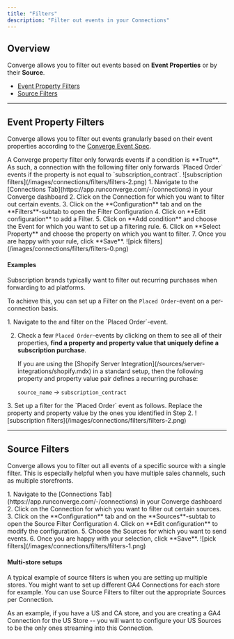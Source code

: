 ```yaml
---
title: "Filters"
description: "Filter out events in your Connections"
---
```


## Overview

Converge allows you to filter out events based on **Event Properties** or by their **Source**.
- [Event Property Filters](#event-property-filters)
- [Source Filters](#source-filters) 

---

## Event Property Filters

Converge allows you to filter out events granularly based on their event properties according to the [Converge Event Spec](/sources/converge-spec).

<Note> 
 A Converge property filter only forwards events if a condition is **True**. As such, a connection with the following filter only forwards `Placed Order` events if the property is not equal to `subscription_contract`.
<Frame>
    ![subscription filters](/images/connections/filters/filters-2.png)
</Frame> 
</Note>

<Accordion icon="location-dot" title="How to set up an Event Property Filter">
1. Navigate to the [Connections Tab](https://app.runconverge.com/-/connections) in your Converge dashboard
2. Click on the Connection for which you want to filter out certain events.
3. Click on the **Configuration** tab and on the **Filters**-subtab to open the Filter Configuration
4. Click on **Edit configuration** to add a Filter.
5. Click on **Add condition** and choose the Event for which you want to set up a filtering rule. 
6. Click on **Select Property** and choose the property on which you want to filter.
7. Once you are happy with your rule, click **Save**.
    <Frame>
    ![pick filters](/images/connections/filters/filters-0.png)
    </Frame>
</Accordion>

#### Examples

<Accordion title="Filtering out subscription orders" icon="calendar-circle-minus">
Subscription brands typically want to filter out recurring purchases when forwarding to ad platforms.

To achieve this, you can set up a Filter on the `Placed Order`-event on a per-connection basis. 

<Steps>
<Step title="Find a property and property value that defines a recurring subscription order">
 1. Navigate to the <OutboundLink linkText="Source Log" linkTarget="/sources/monitoring#source-logs"/> and filter on the `Placed Order`-event. 
 
 2. Check a few `Placed Order`-events by clicking on them to see all of their properties, **find a property and property value that uniquely define a subscription purchase**.

    <Note> 
    If you are using the [Shopify Server Integration](/sources/server-integrations/shopify.mdx) in a standard setup, then the following property and property value pair defines a recurring purchase: 

    `source_name` → `subscription_contract`
    
    </Note>
</Step>
<Step title="Set up your filter accordingly">
3. Set up a filter for the `Placed Order` event as follows. Replace the property and property value by the ones you identified in Step 2.
    <Frame>
    ![subscription filters](/images/connections/filters/filters-2.png)
    </Frame>


</Step>
</Steps>
</Accordion>

---

## Source Filters

Converge allows you to filter out all events of a specific source with a single filter. 
This is especially helpful when you have multiple sales channels, such as multiple storefronts.

<Accordion icon="location-dot" title="How to set up a Source Filter">
1. Navigate to the [Connections Tab](https://app.runconverge.com/-/connections) in your Converge dashboard
2. Click on the Connection for which you want to filter out certain sources.
3. Click on the **Configuration** tab and on the **Sources**-subtab to open the Source Filter Configuration
4. Click on **Edit configuration** to modify the configuration.
5. Choose the Sources for which you want to send events.
6. Once you are happy with your selection, click **Save**.
    <Frame>
    ![pick filters](/images/connections/filters/filters-1.png)
    </Frame>
</Accordion>

#### Multi-store setups

A typical example of source filters is when you are setting up multiple stores.
You might want to set up different GA4 Connections for each store for example. 
You can use Source Filters to filter out the appropriate Sources per Connection.

As an example, if you have a US and CA store, and you are creating a GA4 Connection for the US Store -- you will want to configure your US Sources to be the only ones streaming into this Connection.


